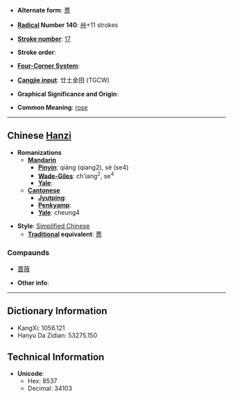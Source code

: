 * '''Alternate form''': [[薔]]

* '''[[Wiktionary:Chinese radical index| Radical]] Number 140''': [[Wiktionary:Chinese radical index 艸|艸]]+11 strokes

* '''[[Wiktionary:Chinese total strokes index|Stroke number]]''': [[Wiktionary:Chinese total strokes index 17|17]]

* '''Stroke order''': 

* '''[[Wiktionary:Chinese four corner index|Four-Corner System]]''': 

* '''[[Wiktionary:Chinese Cangjie index|Cangjie input]]''': 廿土金田 (TGCW)

* '''Graphical Significance and Origin''': 

* '''Common Meaning''': [[rose]]

----

== Chinese [[Hanzi]] ==

* '''Romanizations'''
** '''[[Mandarin]]'''
*** '''[[Pinyin]]''': qiáng (qiang2), sè (se4)
*** '''[[Wade-Giles]]''': ch'iang<sup>2</sup>, se<sup>4</sup>
*** '''[[Yale]]''': 
** '''[[Cantonese]]'''
*** '''[[Jyutping]]''':
*** '''[[Penkyamp]]''': 
*** '''[[Yale]]''': cheung4

* '''Style''': [[Simplified Chinese]] 
** '''[[Traditional Chinese|Traditional]] equivalent''': [[薔]]

===Compaunds===
*[[蔷薇]]

* '''Other info''': 

----

== Dictionary Information ==

* KangXi: 1056.121
* Hanyu Da Zidian: 53275.150

== Technical Information ==

* '''Unicode''':
** Hex: 8537
** Decimal: 34103